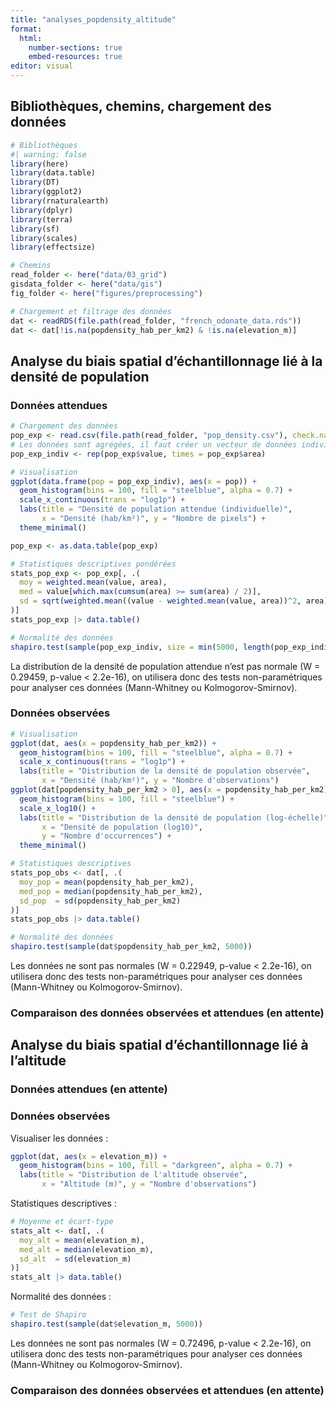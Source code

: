 ```yaml
---
title: "analyses_popdensity_altitude"
format:
  html:
    number-sections: true
    embed-resources: true
editor: visual
---
```


## Bibliothèques, chemins, chargement des données

```r
# Bibliothèques
#| warning: false
library(here)
library(data.table)
library(DT)
library(ggplot2)
library(rnaturalearth)
library(dplyr)
library(terra)
library(sf)
library(scales)
library(effectsize)

# Chemins
read_folder <- here("data/03_grid")
gisdata_folder <- here("data/gis")
fig_folder <- here("figures/preprocessing")

# Chargement et filtrage des données
dat <- readRDS(file.path(read_folder, "french_odonate_data.rds"))
dat <- dat[!is.na(popdensity_hab_per_km2) & !is.na(elevation_m)]
```

## Analyse du biais spatial d'échantillonnage lié à la densité de population

### Données attendues

```r
# Chargement des données 
pop_exp <- read.csv(file.path(read_folder, "pop_density.csv"), check.names = TRUE)
# Les données sont agrégées, il faut créer un vecteur de données individuelles
pop_exp_indiv <- rep(pop_exp$value, times = pop_exp$area)
```

```r
# Visualisation
ggplot(data.frame(pop = pop_exp_indiv), aes(x = pop)) +
  geom_histogram(bins = 100, fill = "steelblue", alpha = 0.7) +
  scale_x_continuous(trans = "log1p") +
  labs(title = "Densité de population attendue (individuelle)",
       x = "Densité (hab/km²)", y = "Nombre de pixels") +
  theme_minimal()
```

```r
pop_exp <- as.data.table(pop_exp)

# Statistiques descriptives pondérées
stats_pop_exp <- pop_exp[, .(
  moy = weighted.mean(value, area),
  med = value[which.max(cumsum(area) >= sum(area) / 2)],
  sd = sqrt(weighted.mean((value - weighted.mean(value, area))^2, area))
)]
stats_pop_exp |> data.table()
```

```r
# Normalité des données
shapiro.test(sample(pop_exp_indiv, size = min(5000, length(pop_exp_indiv))))
```

La distribution de la densité de population attendue n'est pas normale (W = 0.29459, p-value \< 2.2e-16), on utilisera donc des tests non-paramétriques pour analyser ces données (Mann-Whitney ou Kolmogorov-Smirnov).

### Données observées

```r
# Visualisation
ggplot(dat, aes(x = popdensity_hab_per_km2)) +
  geom_histogram(bins = 100, fill = "steelblue", alpha = 0.7) +
  scale_x_continuous(trans = "log1p") + 
  labs(title = "Distribution de la densité de population observée",
       x = "Densité (hab/km²)", y = "Nombre d'observations")
ggplot(dat[popdensity_hab_per_km2 > 0], aes(x = popdensity_hab_per_km2)) +
  geom_histogram(bins = 100, fill = "steelblue") +
  scale_x_log10() +
  labs(title = "Distribution de la densité de population (log-échelle)",
       x = "Densité de population (log10)",
       y = "Nombre d'occurrences") +
  theme_minimal()
```

```r
# Statistiques descriptives
stats_pop_obs <- dat[, .(
  moy_pop = mean(popdensity_hab_per_km2),
  med_pop = median(popdensity_hab_per_km2),
  sd_pop  = sd(popdensity_hab_per_km2)
)]
stats_pop_obs |> data.table()
```

```r
# Normalité des données
shapiro.test(sample(dat$popdensity_hab_per_km2, 5000))
```

Les données ne sont pas normales (W = 0.22949, p-value \< 2.2e-16), on utilisera donc des tests non-paramétriques pour analyser ces données (Mann-Whitney ou Kolmogorov-Smirnov).

### Comparaison des données observées et attendues (en attente)

## Analyse du biais spatial d'échantillonnage lié à l'altitude

### Données attendues (en attente)

### Données observées

Visualiser les données :

```r
ggplot(dat, aes(x = elevation_m)) +
  geom_histogram(bins = 100, fill = "darkgreen", alpha = 0.7) +
  labs(title = "Distribution de l'altitude observée",
       x = "Altitude (m)", y = "Nombre d'observations")
```

Statistiques descriptives :

```r
# Moyenne et écart-type
stats_alt <- dat[, .(
  moy_alt = mean(elevation_m),
  med_alt = median(elevation_m),
  sd_alt  = sd(elevation_m)
)]
stats_alt |> data.table()
```

Normalité des données :

```r
# Test de Shapiro
shapiro.test(sample(dat$elevation_m, 5000))
```

Les données ne sont pas normales (W = 0.72496, p-value \< 2.2e-16), on utilisera donc des tests non-paramétriques pour analyser ces données (Mann-Whitney ou Kolmogorov-Smirnov).

### Comparaison des données observées et attendues (en attente)